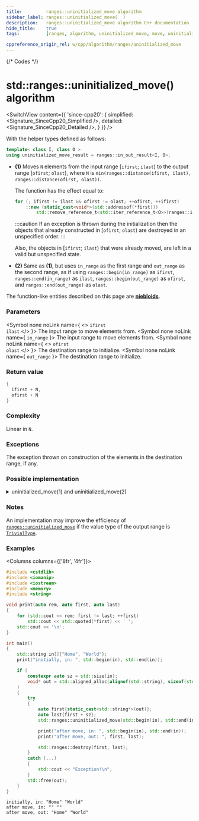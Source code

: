 ```yaml
---
title:         ranges::uninitialized_move algorithm
sidebar_label: ranges::uninitialized_move(  )
description:   ranges::uninitialized_move algorithm C++ documentation
hide_title:    true
tags:          [ranges, algorithm, uninitialized_move, move, uninitialized]

cppreference_origin_rel: w/cpp/algorithm/ranges/uninitialized_move
---
```



{/* Codes */}


# std::ranges::uninitialized_move() algorithm

<SwitchView content={{
	'since-cpp20': {
		simplified:	<Signature_SinceCpp20_Simplified />,
		detailed:	<Signature_SinceCpp20_Detailed />,
	}
}} />

With the helper types defined as follows:
```cpp
template< class I, class O >
using uninitialized_move_result = ranges::in_out_result<I, O>;
```

- **(1)** Moves `N` elements from the input range [`ifirst`; `ilast`) to the output range [`ofirst`; `olast`),
  where `N` is `min(ranges::distance(ifirst, ilast), ranges::distance(ofirst, olast))`.

  The function has the effect equal to:
  ```cpp
  for (; ifirst != ilast && ofirst != olast; ++ofirst, ++ifirst)
      ::new (static_cast<void*>(std::addressof(*first)))
          std::remove_reference_t<std::iter_reference_t<O>>(ranges::iter_move(ifirst));
  ```

  :::caution
  If an exception is thrown during the initialization then the objects that already constructed in [`ofirst`; `olast`)
  are destroyed in an unspecified order.
  :::

  Also, the objects in [`ifirst`; `ilast`) that were already moved, are left in a valid but unspecified state.

- **(2)** Same as **(1)**, but uses `in_range` as the first range and `out_range` as the second range,
  as if using `ranges::begin(in_range)` as `ifirst`, `ranges::end(in_range)` as `ilast`, `ranges::begin(out_range)` as `ofirst`,
  and `ranges::end(out_range)` as `olast`.

The function-like entities described on this page are [**niebloids**](/docs/std/algo/niebloids).

### Parameters

<SymbolTable>

  <Symbol none noLink name={ <> <code>ifirst</code> <br/> <code>ilast</code> </> }>
    The input range to move elements from.
  </Symbol>
  <Symbol none noLink name={ <code>in_range</code> }>
    The input range to move elements from.
  </Symbol>
  <Symbol none noLink name={ <> <code>ofirst</code> <br/> <code>olast</code> </> }>
    The destination range to initialize.
  </Symbol>
  <Symbol none noLink name={ <code>out_range</code> }>
    The destination range to initialize.
  </Symbol>

</SymbolTable>

### Return value

```cpp
{
  ifirst + N,
  ofirst + N
}
```

### Complexity

Linear in `N`.

### Exceptions

The exception thrown on construction of the elements in the destination range, if any.

### Possible implementation

<details>
<summary>uninitialized_move(1) and uninitialized_move(2)</summary>

```cpp
struct uninitialized_move_fn
{
    template<std::input_iterator I, std::sentinel_for<I> S1,
             no-throw-forward-iterator O, no-throw-sentinel-for<O> S2>
    requires std::constructible_from<std::iter_value_t<O>,
             std::iter_rvalue_reference_t<I>>
    ranges::uninitialized_move_result<I, O>
    operator()(I ifirst, S1 ilast, O ofirst, S2 olast) const
    {
        O current{ofirst};
        try
        {
            for (; !(ifirst == ilast or current == olast); ++ifirst, ++current)
                ::new (const_cast<void*>(static_cast<const volatile void*>
                    (std::addressof(*current)))) std::remove_reference_t<
                        std::iter_reference_t<O>>(ranges::iter_move(ifirst));
            return {std::move(ifirst), std::move(current)};
        }
        catch (...) // rollback: destroy constructed elements
        {
            for (; ofirst != current; ++ofirst)
                ranges::destroy_at(std::addressof(*ofirst));
            throw;
        }
    }

    template<ranges::input_range IR, no-throw-forward-range OR>
    requires std::constructible_from<ranges::range_value_t<OR>,
             ranges::range_rvalue_reference_t<IR>>
    ranges::uninitialized_move_result<ranges::borrowed_iterator_t<IR>,
             ranges::borrowed_iterator_t<OR>>
    operator()(IR&& in_range, OR&& out_range) const
    {
        return (*this)(ranges::begin(in_range), ranges::end(in_range),
                       ranges::begin(out_range), ranges::end(out_range));
    }
};

inline constexpr uninitialized_move_fn uninitialized_move{};
```

</details>

### Notes

An implementation may improve the efficiency of [`ranges::uninitialized_move`](#) if the value type of the output range is [`TrivialType`](/docs/named_req/TrivialType).

### Examples

<Columns columns={['8fr', '4fr']}>
<div>

```cpp title='Main.cpp' showLineNumbers
#include <cstdlib>
#include <iomanip>
#include <iostream>
#include <memory>
#include <string>

void print(auto rem, auto first, auto last)
{
    for (std::cout << rem; first != last; ++first)
        std::cout << std::quoted(*first) << ' ';
    std::cout << '\n';
}

int main()
{
    std::string in[]{"Home", "World"};
    print("initially, in: ", std::begin(in), std::end(in));

    if (
        constexpr auto sz = std::size(in);
        void* out = std::aligned_alloc(alignof(std::string), sizeof(std::string) * sz)
    )
    {
        try
        {
            auto first{static_cast<std::string*>(out)};
            auto last{first + sz};
            std::ranges::uninitialized_move(std::begin(in), std::end(in), first, last);

            print("after move, in: ", std::begin(in), std::end(in));
            print("after move, out: ", first, last);

            std::ranges::destroy(first, last);
        }
        catch (...)
        {
            std::cout << "Exception!\n";
        }
        std::free(out);
    }
}
```

</div>
<div>

```plaintext title="Output"
initially, in: "Home" "World"
after move, in: "" ""
after move, out: "Home" "World"
```

</div>
</Columns>
